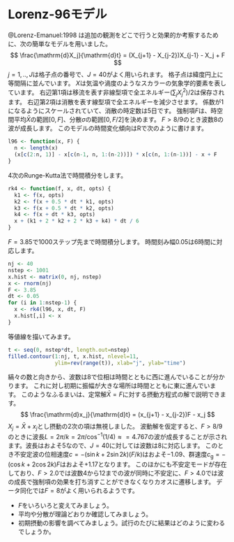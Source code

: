 # Lorenz-96モデル

@Lorenz-Emanuel:1998
は追加の観測をどこで行うと効果的か考察するために、次の簡単なモデルを用いました。
$$
\frac{\mathrm{d}X_j}{\mathrm{d}t} = (X_{j+1} - X_{j-2})X_{j-1} - X_j + F
$$ $j=1, .., J$は格子点の番号で、$J=40$がよく用いられます。
格子点は緯度円上に等間隔に並んでいます。
$X$は気温や渦度のようなスカラーの気象学的要素を表しています。
右辺第1項は移流を表す非線型項で全エネルギー$(\sum_jX_j^2)/2$は保存されます。
右辺第2項は消散を表す線型項で全エネルギーを減少させます。
係数が1になるようにスケールされていて、消散の時定数は5日です。
強制項$F$は、時空間平均$\bar{X}$の範囲$[0,\,F]$、分散$\sigma$の範囲$[0,\,F/2]$を決めます。
$F>8/9$のとき波数8の波が成長します。
このモデルの時間変化傾向はRで次のように書けます。

```r
l96 <- function(x, F) {
  n <- length(x)
  (x[c(2:n, 1)] - x[c(n-1, n, 1:(n-2))]) * x[c(n, 1:(n-1))] - x + F
}
```

4次のRunge-Kutta法で時間積分をします。

```r
rk4 <- function(f, x, dt, opts) {
  k1 <- f(x, opts)
  k2 <- f(x + 0.5 * dt * k1, opts)
  k3 <- f(x + 0.5 * dt * k2, opts)
  k4 <- f(x + dt * k3, opts)
  x + (k1 + 2 * k2 + 2 * k3 + k4) * dt / 6
}
```

$F=3.85$で1000ステップ先まで時間積分します。
時間刻み幅0.05は6時間に対応します。

```r
nj <- 40
nstep <- 1001
x.hist <- matrix(0, nj, nstep)
x <- rnorm(nj)
F <- 3.85
dt <- 0.05
for (i in 1:nstep-1) {
  x <- rk4(l96, x, dt, F)
  x.hist[,i] <- x
}
```

等値線を描いてみます。

```r
t <- seq(0, nstep*dt, length.out=nstep)
filled.contour(1:nj, t, x.hist, nlevel=11,
               ylim=rev(range(t)), xlab="j", ylab="time")
```

縞々の数と向きから、波数は8で位相は時間とともに西に進んでいることが分かります。
これに対し初期に振幅が大きな場所は時間とともに東に進んでいます。
このようなふるまいは、定常解$\bar{X}=F$に対する摂動方程式の解で説明できます。
$$
\frac{\mathrm{d}x_j}{\mathrm{d}t} = (x_{j+1} - x_{j-2})F - x_j
$$ $X_j=\bar{X}+x_j$とし摂動の2次の項は無視しました。
波動解を仮定すると、$F>8/9$のときに波長$L=2\pi/k=2\pi/\cos^{-1}(1/4)\approx=4.767$の波が成長することが示されます。波長はおよそ5なので、$J=40$に対しては波数は8に対応します。
このとき不安定波の位相速度$c=-(\sin k+2\sin 2k)(F/k)$はおよそ$-1.09$、群速度$c_\mathrm{g}=-(\cos k + 2\cos 2k)F$はおよそ$+1.17$となります。
このほかにも不安定モードが存在しており、$F>2.0$では波数4から12までの波が同時に不安定に、$F>4.0$では波の成長で強制項の効果を打ち消すことができなくなりカオスに遷移します。
データ同化では$F=8$がよく用いられるようです。

::: {.callout-note title="練習"}
-   $F$をいろいろと変えてみましょう。
-   平均や分散が理論どおりか確認してみましょう。
-   初期摂動の影響を調べてみましょう。試行のたびに結果はどのように変わるでしょうか。
:::
